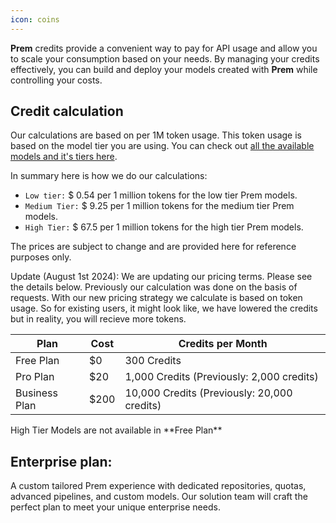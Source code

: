 ```yaml
---
icon: coins
---
```

 <Card title = "How credits work:" icon="coins" iconType="duotone" color="#ca8b04">**Prem** credits provide a convenient way to pay for API usage and allow you to scale your consumption based on your needs. By managing your credits effectively, you can build and deploy your models created with **Prem** while controlling your costs.</Card>

## Credit calculation

Our calculations are based on per 1M token usage. This token usage is based on the model tier you are using. 
You can check out [all the available models and it's tiers here](/get-started/supported-models.mdx).

In summary here is how we do our calculations:

- `Low tier:` $ 0.54 per 1 million tokens for the low tier Prem models.
- `Medium Tier:` $ 9.25 per 1 million tokens for the medium tier Prem models.
- `High Tier:` $ 67.5 per 1 million tokens for the high tier Prem models.

The prices are subject to change and are provided here for reference purposes only.


<Note>
Update (August 1st 2024): We are updating our pricing terms. Please see the details below. Previously our
calculation was done on the basis of requests. With our new pricing strategy we calculate is based on token
usage. So for existing users, it might look like, we have lowered the credits but in reality, you will recieve
more tokens. 
</Note>

 
| Plan            | Cost             | Credits per Month            |
|-----------------|------------------|------------------------------|
| Free Plan       | $0               | 300 Credits                  |
| Pro Plan        | $20              | 1,000 Credits (Previously: 2,000 credits) |
| Business Plan   | $200             | 10,000 Credits (Previously: 20,000 credits) |


<Warning>
High Tier Models are not available in **Free Plan**
</Warning> 

## Enterprise plan:

A custom tailored Prem experience with dedicated repositories, quotas, advanced pipelines, and custom models. Our solution team will craft the perfect plan to meet your unique enterprise needs.
